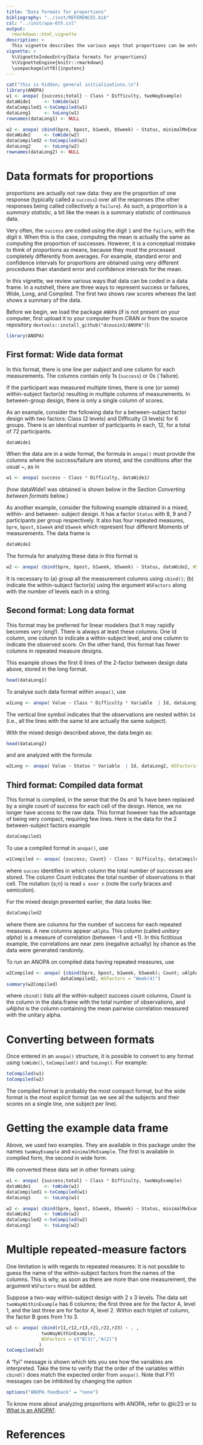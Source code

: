```yaml
---
title: "Data formats for proportions"
bibliography: "../inst/REFERENCES.bib"
csl: "../inst/apa-6th.csl"
output: 
  rmarkdown::html_vignette
description: >
  This vignette describes the various ways that proportions can be entered in a data.frame.
vignette: >
  %\VignetteIndexEntry{Data formats for proportions}
  %\VignetteEngine{knitr::rmarkdown}
  \usepackage[utf8]{inputenc}
---
```


```r
cat("this is hidden; general initializations.\n")
library(ANOPA)
w1 <- anopa( {success;total} ~ Class * Difficulty, twoWayExample)
dataWide1     <- toWide(w1)
dataCompiled1 <-toCompiled(w1)
dataLong1     <- toLong(w1)
rownames(dataLong1) <- NULL

w2 <- anopa( cbind(bpre, bpost, b1week, b5week) ~ Status, minimalMxExample, WSFactors = "Moment(4)")
dataWide2     <- toWide(w2)
dataCompiled2 <-toCompiled(w2)
dataLong2     <- toLong(w2)
rownames(dataLong2) <- NULL
```



# Data formats for proportions

proportions are actually not raw data: they are the proportion of one response 
(typically called a `success`) over all the responses (the other responses being
called collectively a `failure`). As such, a proportion is a _summary statistic_, 
a bit like the mean is a summary statistic of continuous data. 

Very often, the `success` are coded using the digit `1` and the `failure`, with 
the digit `0`. When this is the case, computing the mean is actually the same
as computing the proportion of successes. However, it is a conceptual mistake to 
think of proportions as means, because they must the processed completely differently 
from averages. For example, standard error and confidence intervals for proportions
are obtained using very different procedures than standard error and confidence intervals 
for the mean.

In this vignette, we review various ways that data can be coded in a data frame. 
In a nutshell, there are three ways to represent success or failures, Wide, 
Long, and Compiled. The first two shows raw scores whereas the last shows 
a summary of the data.

Before we begin, we load the package ``ANOPA``
(if is not present on your computer, first upload it to your computer from 
CRAN or from the source repository
``devtools::install_github("dcousin3/ANOPA")``): 

```r
library(ANOPA)   
```



## First format: Wide data format

In this format, there is one line per _subject_ and one column for each 
measurements. The columns contain only 1s (`success`) or 0s (`failure). 

If the participant was measured multiple times, there is one (or some) within-subject
factor(s) resulting in multiple columns of measurements. In between-group design,
there is only a single column of scores.

As an example, consider the following data for a between-subject factor design
with two factors: Class (2 levels) and Difficulty (3 levels) for 6 groups. There
is an identical number of participants in each, 12, for a total of 72 participants.

```r
dataWide1
```

When the data are in a wide format, the formula in ``anopa()`` must
provide the columns where the success/failure are stored, and the conditions
after the usual ~, as in 

```r
w1 <- anopa( success ~ Class * Difficulty, dataWide1)
```

(how dataWide1 was obtained is shown below in the Section 
*Converting between formats* below.)

As another example, consider the following example obtained in a mixed, within- and between-
subject design. It has a factor `Status` with 8, 9 and 7 participants per group respectively. It 
also has four repeated measures, `bpre`, `bpost`, `b1week` and `b5week` which represent
four different Moments of measurements. The data frame is

```r
dataWide2
```

The formula for analyzing these data in this format is 

```r
w2 <- anopa( cbind(bpre, bpost, b1week, b5week) ~ Status, dataWide2, WSFactors = "Moment(4)" )
```

It is necessary to (a) group all the measurement columns using `cbind()`;
(b) indicate the within-subject factor(s) using the argument `WSFactors`
along with the number of levels each in a string.




## Second format: Long data format

This format may be preferred for linear modelers (but it may rapidly becomes
_very_ long!). There is always at least these columns: One Id column, one
column to indicate a within-subject level, and one column to indicate the observed 
score.  On the other hand, this format has fewer columns in repeated measure designs.

This example shows the first 6 lines of the 2-factor between design data above, stored in the long format.

```r
head(dataLong1)
```

To analyse such data format within ``anopa()``, use

```r
w1Long <- anopa( Value ~ Class * Difficulty * Variable  | Id, dataLong1 )
```

The vertical line symbol indicates that the observations are nested within
``Id`` (i.e., all the lines with the same Id are actually the same subject).


With the mixed design described above, the data begin as:

```r
head(dataLong2)
```

and are analyzed with the formula:

```r
w2Long <- anopa( Value ~ Status * Variable  | Id, dataLong2, WSFactors="Moment(4)" )
```


## Third format: Compiled data format

This format is compiled, in the sense that the 0s and 1s have been
replaced by a single count of success for each cell of the design. 
Hence, we no longer have access to the raw data. This format 
however has the advantage of being very compact, requiring
few lines. Here is the data for the 2 between-subject factors example

```r
dataCompiled1
```

To use a compiled format in `anopa()`, use

```r
w1Compiled <- anopa( {success; Count} ~ Class * Difficulty, dataCompiled1 )
```

where ``succes`` identifies in which column the total number of successes 
are stored. The column Count indicates the total number of observations in 
that cell. The notation {s;n} is read ``s over n`` (note the curly braces and semicolon).

For the mixed design presented earlier, the data looks like:

```r
dataCompiled2
```

where there are columns for the number of success for each repeated measures. A new
columns appear ``uAlpha``. This column (called _unitary alpha_) is a measure of 
correlation (between -1 and +1). In this fictitious example, the correlations are
near zero (negative actually) by chance as the data were generated randomly.

To run an ANOPA on compiled data having repeated measures, use

```r
w2Compiled <- anopa( {cbind(bpre, bpost, b1week, b5week); Count; uAlpha} ~ Status, 
                    dataCompiled2, WSFactors = "Week(4)")
summary(w2Compiled)
```

where `cbind()` lists all the within-subject success count columns, _Count_ is the column
in the data.frame with the total number of observations, and _uAlpha_ is the column 
containing the mean pairwise correlation measured with the unitary alpha.


# Converting between formats

Once entered in an ``anopa()`` structure, it is possible to 
convert to any format using ``toWide()``, ``toCompiled()``
and ``toLong()``. For example:

```r
toCompiled(w1)
toCompiled(w2)
```

The compiled format is probably the most compact format, but the 
wide format is the most explicit format (as we see all the subjects and
their scores on a single line, one subject per line).

# Getting the example data frame

Above, we used two examples. They are available in this package under the 
names ``twoWayExample`` and ``minimalMxExample``. The first is available 
in compiled form, the second in wide form.

We converted these data set in other formats using:

```r
w1 <- anopa( {success;total} ~ Class * Difficulty, twoWayExample)
dataWide1     <- toWide(w1)
dataCompiled1 <-toCompiled(w1)
dataLong1     <- toLong(w1)

w2 <- anopa( cbind(bpre, bpost, b1week, b5week) ~ Status, minimalMxExample, WSFactors = "Moment(4)")
dataWide2     <- toWide(w2)
dataCompiled2 <-toCompiled(w2)
dataLong2     <- toLong(w2)
```

# Multiple repeated-measure factors

One limitation is with regards to repeated measures: It is not possible
to guess the name of the within-subject factors from the names of the columns. 
This is why, as soon as there are more than one measurement, the argument
``WSFactors`` must be added. 

Suppose a two-way within-subject design with 2 x 3 levels. The
data set ``twoWayWithinExample`` has 6 columns; the first three are
for the factor A, level 1, and the last three are for factor A, level 2.
Within each triplet of column, the factor B goes from 1 to 3.


```r
w3 <- anopa( cbind(r11,r12,r13,r21,r22,r23) ~ . , 
             twoWayWithinExample, 
             WSFactors = c("B(3)","A(2)") 
            )
toCompiled(w3)
```

A "fyi" message is shown which lets you see how the variables are interpreted. Take the time
to verify that the order of the variables within `cbind()` does match the expected order
from `anopa()`.  Note that FYI messages can be inhibited by changing the option

```r
options("ANOPA.feedback" = "none")
```

To know more about analyzing proportions with ANOPA, refer to @lc23 or to
[What is an ANOPA?](../articles/A-WhatIsANOPA.html).



# References





